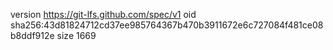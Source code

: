 version https://git-lfs.github.com/spec/v1
oid sha256:43d81824712cd37ee985764367b470b3911672e6c727084f481ce08b8ddf912e
size 1669
